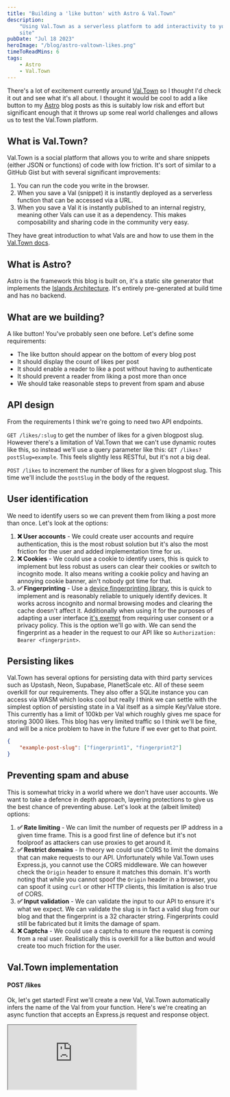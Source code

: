 ```yaml
---
title: "Building a 'like button' with Astro & Val.Town"
description:
    "Using Val.Town as a serverless platform to add interactivity to your Astro
    site"
pubDate: "Jul 18 2023"
heroImage: "/blog/astro-valtown-likes.png"
timeToReadMins: 6
tags:
    - Astro
    - Val.Town
---
```



There's a lot of excitement currently around [Val.Town](https://val.town/) so I
thought I'd check it out and see what it's all about. I thought it would be cool
to add a like button to my [Astro](https://astro.build) blog posts as this is
suitably low risk and effort but significant enough that it throws up some real
world challenges and allows us to test the Val.Town platform.

## What is Val.Town?

Val.Town is a social platform that allows you to write and share snippets
(either JSON or functions) of code with low friction. It's sort of similar to a
GitHub Gist but with several significant improvements:

1. You can run the code you write in the browser.
2. When you save a Val (snippet) it is instantly deployed as a serverless
   function that can be accessed via a URL.
3. When you save a Val it is instantly published to an internal registry,
   meaning other Vals can use it as a dependency. This makes composability and
   sharing code in the community very easy.

They have great introduction to what Vals are and how to use them in the
[Val.Town docs](https://docs.val.town/vals).

## What is Astro?

Astro is the framework this blog is built on, it's a static site generator that
implements the
[Islands Architecture](https://jasonformat.com/islands-architecture/). It's
entirely pre-generated at build time and has no backend.

## What are we building?

A like button! You've probably seen one before. Let's define some requirements:

-   The like button should appear on the bottom of every blog post
-   It should display the count of likes per post
-   It should enable a reader to like a post without having to authenticate
-   It should prevent a reader from liking a post more than once
-   We should take reasonable steps to prevent from spam and abuse

## API design

From the requirements I think we're going to need two API endpoints.

`GET /likes/:slug` to get the number of likes for a given blogpost slug. However
there's a limitation of Val.Town that we can't use dynamic routes like this, so
instead we'll use a query parameter like this: `GET /likes?postSlug=example`.
This feels slightly less RESTful, but it's not a big deal.

`POST /likes` to increment the number of likes for a given blogpost slug. This
time we'll include the `postSlug` in the body of the request.

## User identification

We need to identify users so we can prevent them from liking a post more than
once. Let's look at the options:

1. **❌ User accounts** - We could create user accounts and require
   authentication, this is the most robust solution but it's also the most
   friction for the user and added implementation time for us.
2. **❌ Cookies** - We could use a cookie to identify users, this is quick to
   implement but less robust as users can clear their cookies or switch to
   incognito mode. It also means writing a cookie policy and having an annoying
   cookie banner, ain't nobody got time for that.
3. **✅ Fingerprinting** - Use a
   [device fingerprinting library](https://www.npmjs.com/package/%2540fingerprintjs/fingerprintjs),
   this is quick to implement and is reasonably reliable to uniquely identify
   devices. It works across incognito and normal browsing modes and clearing the
   cache doesn't affect it. Additionally when using it for the purposes of
   adapting a user interface
   [it's exempt](https://www.iubenda.com/blog/device-fingerprinting-and-cookie-law/)
   from requiring user consent or a privacy policy. This is the option we'll go
   with. We can send the fingerprint as a header in the request to our API like
   so `Authorization: Bearer <fingerprint>`.

## Persisting likes

Val.Town has several options for persisting data with third party services such
as Upstash, Neon, Supabase, PlanetScale etc. All of these seem overkill for our
requirements. They also offer a SQLite instance you can access via WASM which
looks cool but really I think we can settle with the simplest option of
persisting state in a Val itself as a simple Key/Value store. This currently has
a limit of 100kb per Val which roughly gives me space for storing 3000 likes.
This blog has very limited traffic so I think we'll be fine, and will be a nice
problem to have in the future if we ever get to that point.

```json
{
    "example-post-slug": ["fingerprint1", "fingerprint2"]
}
```

## Preventing spam and abuse

This is somewhat tricky in a world where we don't have user accounts. We want to
take a defence in depth approach, layering protections to give us the best
chance of preventing abuse. Let's look at the (albeit limited) options:

1. **✅ Rate limiting** - We can limit the number of requests per IP address in
   a given time frame. This is a good first line of defence but it's not
   foolproof as attackers can use proxies to get around it.
2. **✅ Restrict domains** - In theory we could use CORS to limit the domains
   that can make requests to our API. Unfortunately while Val.Town uses
   Express.js, you cannot use the CORS middleware. We can however check the
   `Origin` header to ensure it matches this domain. It's worth noting that
   while you cannot spoof the `Origin` header in a browser, you can spoof it
   using `curl` or other HTTP clients, this limitation is also true of CORS.
3. **✅ Input validation** - We can validate the input to our API to ensure it's
   what we expect. We can validate the slug is in fact a valid slug from our
   blog and that the fingerprint is a 32 character string. Fingerprints could
   still be fabricated but it limits the damage of spam.
4. **❌ Captcha** - We could use a captcha to ensure the request is coming from
   a real user. Realistically this is overkill for a like button and would
   create too much friction for the user.

## Val.Town implementation

#### POST /likes

Ok, let's get started! First we'll create a new Val, Val.Town automatically
infers the name of the Val from your function. Here's we're creating an async
function that accepts an Express.js request and response object.

<IFrame
    src="https://www.val.town/embed/merlin.POSTLikes"
    title="Post Like"
    height={480}
    client:only="react"
/>

You'll also notice the `@username.val` syntax in the code, this is how we can
reference other Vals. The `@me` is a shorthand reference to the current user, in
our case it's equivalent to `@merlin`.

Here you can see we call a Val we created called `@me.auth` which checks the
rate limiting, Origin header and that a device fingerprint is provided in the
expected format.

We also check that the provided slug actually exists in our blog and that the
the req method is what we expect.

Right, now all that's out of the way we can actually persist the data. We can
just grab the state from our KV Val, modify it and re-save it. You can see we're
using `new Set()` and spreading back to an array to ensure our fingerprints are
unique. Finally we can return a 200 success response.

#### GET /likes?postSlug=example

<IFrame
    src="https://www.val.town/embed/merlin.GETLikes"
    title="Get Likes"
    height={445}
    client:only="react"
/>

The `GET` endpoint is pretty simple, we just grab the state from our KV Val and
return it as JSON.

#### Auth

<IFrame
    src="https://www.val.town/embed/merlin.auth"
    title="Auth"
    height={440}
    client:only="react"
/>

Here's a look at our `auth` Val. It also features a good example of how you can
leverage other people in the communities Vals, in this case we're using
`@stevekrouse.rateLimit` to rate limit requests.

#### Validating a post slug is valid

<IFrame
    src="https://www.val.town/embed/merlin.validatePostExists"
    title="validatePostExists"
    height={270}
    client:only="react"
/>

Validating a post slug is valid is a little more involved. My initial plan was
to create a webhook in Val.Town and call this everytime the site is deployed
with a list of valid slugs. This would decrease latency when validating but
digging into CI deploy tasks seemed like a potential rabbit hole so I decided to
just fetch the list of slugs from the blog itself. This means we have to make a
request to the blog every time we validate a slug, but I think that's fine if we
implement optimistic updates in the UI.

On the Astro side of things, this was delightfully easy to setup, I just created
a file in the pages directory that returns a JSON response of all the slugs.

```ts
// /src/pages/posts.json.ts
import { getCollection } from "astro:content";

const allBlogPosts = await getCollection("blog", ({ data }) => !data.draft);

export async function get() {
    return {
        body: JSON.stringify(allBlogPosts.map(({ slug }) => slug)),
    };
}
```

## Client side implementation

Finally we can implement the client side code. I won't go into too much detail
here as it's pretty standard React code, but feel free to browse the
[source code](https://github.com/MerlinMason/PersonalSite/blob/main/src/components/LikeButton.tsx)
if you're interested.

```tsx
<LikeButton slug={slug} client:visible />
```

We can include the `LikeButton` component in our blog posts as a dynamic island.
Using Astro's `client:visible` directive we ensure that the scripts for the
island and the API requests are only made as the user scrolls to the island,
reducing the initial page load time.

## Conclusion

So, how was it? I think generally I was impressed with Val.Town, in terms of the
friction of deploying a series of serverless functions it really can't get much
easier than this.

You could achieve the same thing with a similarly low amount of effort with
Vercel's KV store and NextJS, but if you're using an entirely static site like
Astro then Val.Town is a great option.

The editing experience in Val.Town is OK... They have syntax highlight and some
level of autocomplete and linting but it's not as good as VSCode and obviously
lacks something like CoPilot. I did find sometimes when working on multiple Vals
at once the linting would get out of sync and you'd have to refresh the page.
The formatting currently removes line breaks which a find impacts the
readability of the code.

The debugging experience is also a little lacking, you can see the logs of your
Vals but you have to go to a different page to see them. It would be nice if you
could see the logs inline with the code.

I also think a highly simplified testing solution would be really handy where
you could provide a range of example inputs and expected outputs.

While there is a [Explore](https://www.val.town/trending) page on their site
it's somewhat limited and the search isn't great. I found I didn't have that
much opportunity to leverage other peoples Vals. At the moment you can't really
differentiate between Vals that are public so the community can reuse them and
Vals that are public but are just for the author to use.

All this being said, it's a new platform and I hear the team are on implementing
all sorts of new features so I'm confident it will improve over time.

There's a growing list of integrations with other platforms too, which may prove
useful. I think the fact you can schedule Vals to run might make it a useful
tool for quick and dirty data gathering and aggregating between platforms, a
problem nearly every startup has.

Amazing concept and I'm excited to see where it goes!

ps, I still love Astro ❤️

pps, Why not give the like button a go? 👇
